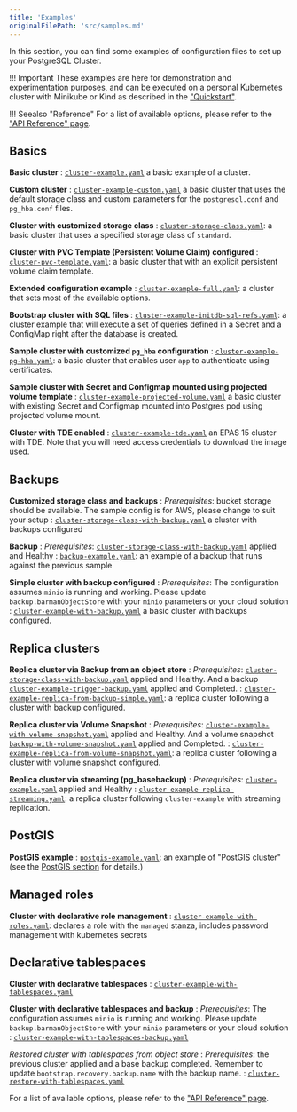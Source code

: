 ```yaml
---
title: 'Examples'
originalFilePath: 'src/samples.md'
---
```


In this section, you can find some examples of configuration files to set up
your PostgreSQL Cluster.

!!! Important
    These examples are here for demonstration and experimentation
    purposes, and can be executed on a personal Kubernetes cluster with Minikube
    or Kind as described in the ["Quickstart"](quickstart.md).

!!! Seealso "Reference"
    For a list of available options, please refer to the ["API Reference" page](cloudnative-pg.v1.md).

## Basics

**Basic cluster**
:  [`cluster-example.yaml`](../samples/cluster-example.yaml)
   a basic example of  a cluster.

**Custom cluster**
:  [`cluster-example-custom.yaml`](../samples/cluster-example-custom.yaml)
   a basic cluster that uses the default storage class and custom parameters for
   the `postgresql.conf` and `pg_hba.conf` files.

**Cluster with customized storage class**
: [`cluster-storage-class.yaml`](../samples/cluster-storage-class.yaml):
   a basic cluster that uses a specified storage class of `standard`.

**Cluster with PVC Template (Persistent Volume Claim) configured**
: [`cluster-pvc-template.yaml`](../samples/cluster-pvc-template.yaml):
   a basic cluster that with an explicit persistent volume claim template.

**Extended configuration example**
: [`cluster-example-full.yaml`](../samples/cluster-example-full.yaml):
   a cluster that sets most of the available options.

**Bootstrap cluster with SQL files**
: [`cluster-example-initdb-sql-refs.yaml`](../samples/cluster-example-initdb-sql-refs.yaml):
   a cluster example that will execute a set of queries defined in a Secret and a ConfigMap right after the database is created.

**Sample cluster with customized `pg_hba` configuration**
: [`cluster-example-pg-hba.yaml`](../samples/cluster-example-pg-hba.yaml):
  a basic cluster that enables user `app` to authenticate using certificates.

**Sample cluster with Secret and Configmap mounted using projected volume template**
: [`cluster-example-projected-volume.yaml`](../samples/cluster-example-projected-volume.yaml)
  a basic cluster with existing Secret and Configmap mounted into Postgres pod using projected volume mount.

**Cluster with TDE enabled**
: [`cluster-example-tde.yaml`](../samples/cluster-example-tde.yaml)
  an EPAS 15 cluster with TDE. Note that you will need access credentials
  to download the image used.

## Backups

**Customized storage class and backups**
:   *Prerequisites*: bucket storage should be available. The sample config is for AWS,
    please change to suit your setup
: [`cluster-storage-class-with-backup.yaml`](../samples/cluster-storage-class-with-backup.yaml) a cluster
   with backups configured

**Backup**
:   *Prerequisites*: [`cluster-storage-class-with-backup.yaml`](../samples/cluster-storage-class-with-backup.yaml)
    applied and Healthy
: [`backup-example.yaml`](../samples/backup-example.yaml):
  an example of a backup that runs against the previous sample

**Simple cluster with backup configured**
:   *Prerequisites*: The configuration assumes `minio` is running and working.
    Please update `backup.barmanObjectStore` with your `minio` parameters or your cloud solution
:  [`cluster-example-with-backup.yaml`](../samples/cluster-example-with-backup.yaml)
   a basic cluster with backups configured.

## Replica clusters

**Replica cluster via Backup from an object store**
:   *Prerequisites*:
    [`cluster-storage-class-with-backup.yaml`](../samples/cluster-storage-class-with-backup.yaml) applied and Healthy.
    And a backup
    [`cluster-example-trigger-backup.yaml`](../samples/cluster-example-trigger-backup.yaml)
    applied and Completed.
: [`cluster-example-replica-from-backup-simple.yaml`](../samples/cluster-example-replica-from-backup-simple.yaml):
   a replica cluster following a cluster with backup configured.

**Replica cluster via Volume Snapshot**
:   *Prerequisites*:
    [`cluster-example-with-volume-snapshot.yaml`](../samples/cluster-example-with-volume-snapshot.yaml) applied and Healthy.
    And a volume snapshot
    [`backup-with-volume-snapshot.yaml`](../samples/backup-with-volume-snapshot.yaml)
    applied and Completed.
: [`cluster-example-replica-from-volume-snapshot.yaml`](../samples/cluster-example-replica-from-volume-snapshot.yaml):
   a replica cluster following a cluster with volume snapshot configured.

**Replica cluster via streaming (pg_basebackup)**
:   *Prerequisites*: [`cluster-example.yaml`](../samples/cluster-example.yaml)
    applied and Healthy
:   [`cluster-example-replica-streaming.yaml`](../samples/cluster-example-replica-streaming.yaml): a replica cluster following `cluster-example` with streaming replication.

## PostGIS

**PostGIS example**
: [`postgis-example.yaml`](../samples/postgis-example.yaml):
   an example of "PostGIS cluster" (see the [PostGIS section](postgis.md) for details.)

## Managed roles

**Cluster with declarative role management**
: [`cluster-example-with-roles.yaml`](../samples/cluster-example-with-roles.yaml):
  declares a role with the `managed` stanza, includes password management with
  kubernetes secrets

## Declarative tablespaces

**Cluster with declarative tablespaces**
: [`cluster-example-with-tablespaces.yaml`](../samples/cluster-example-with-tablespaces.yaml)

**Cluster with declarative tablespaces and backup**
: *Prerequisites*: The configuration assumes `minio` is running and working.
    Please update `backup.barmanObjectStore` with your `minio` parameters or your cloud solution
: [`cluster-example-with-tablespaces-backup.yaml`](../samples/cluster-example-with-tablespaces-backup.yaml)

*Restored cluster with tablespaces from object store*
: *Prerequisites*: the previous cluster applied and a base backup completed.
    Remember to update `bootstrap.recovery.backup.name` with the backup name.
: [`cluster-restore-with-tablespaces.yaml`](../samples/cluster-restore-with-tablespaces.yaml)

For a list of available options, please refer to the ["API Reference" page](cloudnative-pg.v1.md).
